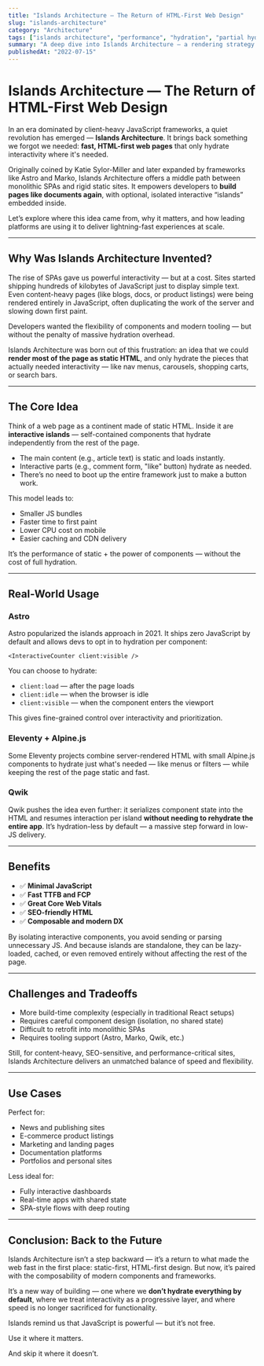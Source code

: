 ```yaml
---
title: "Islands Architecture — The Return of HTML-First Web Design"
slug: "islands-architecture"
category: "Architecture"
tags: ["islands architecture", "performance", "hydration", "partial hydration", "frontend", "astro", "qwik"]
summary: "A deep dive into Islands Architecture — a rendering strategy that revives fast, HTML-first pages with targeted interactivity. Learn how Astro, Eleventy, and Qwik embrace this approach to make modern sites faster and leaner."
publishedAt: "2022-07-15"
---
```


# Islands Architecture — The Return of HTML-First Web Design

In an era dominated by client-heavy JavaScript frameworks, a quiet revolution has emerged — **Islands Architecture**. It brings back something we forgot we needed: **fast, HTML-first web pages** that only hydrate interactivity where it's needed.

Originally coined by Katie Sylor-Miller and later expanded by frameworks like Astro and Marko, Islands Architecture offers a middle path between monolithic SPAs and rigid static sites. It empowers developers to **build pages like documents again**, with optional, isolated interactive “islands” embedded inside.

Let’s explore where this idea came from, why it matters, and how leading platforms are using it to deliver lightning-fast experiences at scale.

---

## Why Was Islands Architecture Invented?

The rise of SPAs gave us powerful interactivity — but at a cost. Sites started shipping hundreds of kilobytes of JavaScript just to display simple text. Even content-heavy pages (like blogs, docs, or product listings) were being rendered entirely in JavaScript, often duplicating the work of the server and slowing down first paint.

Developers wanted the flexibility of components and modern tooling — but without the penalty of massive hydration overhead.

Islands Architecture was born out of this frustration: an idea that we could **render most of the page as static HTML**, and only hydrate the pieces that actually needed interactivity — like nav menus, carousels, shopping carts, or search bars.

---

## The Core Idea

Think of a web page as a continent made of static HTML. Inside it are **interactive islands** — self-contained components that hydrate independently from the rest of the page.

- The main content (e.g., article text) is static and loads instantly.
- Interactive parts (e.g., comment form, "like" button) hydrate as needed.
- There’s no need to boot up the entire framework just to make a button work.

This model leads to:
- Smaller JS bundles
- Faster time to first paint
- Lower CPU cost on mobile
- Easier caching and CDN delivery

It’s the performance of static + the power of components — without the cost of full hydration.

---

## Real-World Usage

### Astro

Astro popularized the islands approach in 2021. It ships zero JavaScript by default and allows devs to opt in to hydration per component:

```tsx
<InteractiveCounter client:visible />
```

You can choose to hydrate:
- `client:load` — after the page loads
- `client:idle` — when the browser is idle
- `client:visible` — when the component enters the viewport

This gives fine-grained control over interactivity and prioritization.

### Eleventy + Alpine.js

Some Eleventy projects combine server-rendered HTML with small Alpine.js components to hydrate just what's needed — like menus or filters — while keeping the rest of the page static and fast.

### Qwik

Qwik pushes the idea even further: it serializes component state into the HTML and resumes interaction per island **without needing to rehydrate the entire app**. It’s hydration-less by default — a massive step forward in low-JS delivery.

---

## Benefits

- ✅ **Minimal JavaScript**
- ✅ **Fast TTFB and FCP**
- ✅ **Great Core Web Vitals**
- ✅ **SEO-friendly HTML**
- ✅ **Composable and modern DX**

By isolating interactive components, you avoid sending or parsing unnecessary JS. And because islands are standalone, they can be lazy-loaded, cached, or even removed entirely without affecting the rest of the page.

---

## Challenges and Tradeoffs

- More build-time complexity (especially in traditional React setups)
- Requires careful component design (isolation, no shared state)
- Difficult to retrofit into monolithic SPAs
- Requires tooling support (Astro, Marko, Qwik, etc.)

Still, for content-heavy, SEO-sensitive, and performance-critical sites, Islands Architecture delivers an unmatched balance of speed and flexibility.

---

## Use Cases

Perfect for:
- News and publishing sites
- E-commerce product listings
- Marketing and landing pages
- Documentation platforms
- Portfolios and personal sites

Less ideal for:
- Fully interactive dashboards
- Real-time apps with shared state
- SPA-style flows with deep routing

---

## Conclusion: Back to the Future

Islands Architecture isn’t a step backward — it’s a return to what made the web fast in the first place: static-first, HTML-first design. But now, it’s paired with the composability of modern components and frameworks.

It’s a new way of building — one where we **don’t hydrate everything by default**, where we treat interactivity as a progressive layer, and where speed is no longer sacrificed for functionality.

Islands remind us that JavaScript is powerful — but it’s not free.

Use it where it matters.

And skip it where it doesn’t.

